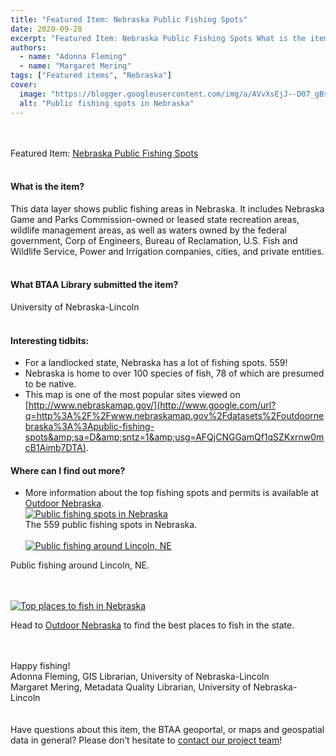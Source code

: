 ```yaml
---
title: "Featured Item: Nebraska Public Fishing Spots"
date: 2020-09-28
excerpt: "Featured Item: Nebraska Public Fishing Spots What is the item?"
authors:
  - name: "Adonna Fleming"
  - name: "Margaret Mering"
tags: ["Featured items", "Nebraska"]
cover:
  image: "https://blogger.googleusercontent.com/img/a/AVvXsEjJ--D07_gBsUhb_hM9qPMI8JSRsYZ3a2AomwX0PGdCWFf_spNgTLsXUuPnHp8XvSlfw7mJ0sLdgVt-IoZlPtKtGXoe_yWQ2S9EZ0avtjgXlIIWr7mEW3aYhLA6G_uzULIHv0vl43532fx7WiLecD2TjH8Y82NWKo0J3vi2siFKAjiQWMT1-mPo_254LQ=w771-h471"
  alt: "Public fishing spots in Nebraska"
---
```


<br/><br/>Featured Item: [Nebraska Public Fishing Spots](https://www.google.com/url?q=https%3A%2F%2Fgeo.btaa.org%2Fcatalog%2F6b6533a1bc83486386f26382ae922f13_36&amp;sa=D&amp;sntz=1&amp;usg=AFQjCNFxOgTGFdNG8k964UkA4B42YwHSxA)<br/><br/>

#### What is the item?

This data layer shows public fishing areas in Nebraska. It includes Nebraska Game and Parks Commission-owned or leased state recreation areas, wildlife management areas, as well as waters owned by the federal government, Corp of Engineers, Bureau of Reclamation, U.S. Fish and Wildlife Service, Power and Irrigation companies, cities, and private entities.<br/><br/>

#### What BTAA Library submitted the item?

University of Nebraska-Lincoln<br/><br/>

#### Interesting tidbits:


- For a landlocked state, Nebraska has a lot of fishing spots. 559!
- Nebraska is home to over 100 species of fish, 78 of which are presumed to be native.
- This map is one of the most popular sites viewed on [http://www.nebraskamap.gov/](http://www.google.com/url?q=http%3A%2F%2Fwww.nebraskamap.gov%2Fdatasets%2Foutdoornebraska%3A%3Apublic-fishing-spots&amp;sa=D&amp;sntz=1&amp;usg=AFQjCNGGamQf1qSZKxrnw0mcB1Aimb7DTA).


#### Where can I find out more?


- More information about the top fishing spots and permits is available at [Outdoor Nebraska](http://www.google.com/url?q=http%3A%2F%2Foutdoornebraska.gov%2Fwheretofish%2F&amp;sa=D&amp;sntz=1&amp;usg=AFQjCNGvhvkTQT2K_nHlmSoKxYAIW2y_YA).
<br/><a href="https://blogger.googleusercontent.com/img/a/AVvXsEjJ--D07_gBsUhb_hM9qPMI8JSRsYZ3a2AomwX0PGdCWFf_spNgTLsXUuPnHp8XvSlfw7mJ0sLdgVt-IoZlPtKtGXoe_yWQ2S9EZ0avtjgXlIIWr7mEW3aYhLA6G_uzULIHv0vl43532fx7WiLecD2TjH8Y82NWKo0J3vi2siFKAjiQWMT1-mPo_254LQ=s855"><img alt="Public fishing spots in Nebraska" src="https://blogger.googleusercontent.com/img/a/AVvXsEjJ--D07_gBsUhb_hM9qPMI8JSRsYZ3a2AomwX0PGdCWFf_spNgTLsXUuPnHp8XvSlfw7mJ0sLdgVt-IoZlPtKtGXoe_yWQ2S9EZ0avtjgXlIIWr7mEW3aYhLA6G_uzULIHv0vl43532fx7WiLecD2TjH8Y82NWKo0J3vi2siFKAjiQWMT1-mPo_254LQ=w771-h471"/></a><br/>         The 559 public fishing spots in Nebraska.<br/><br/><a href="https://blogger.googleusercontent.com/img/a/AVvXsEjm8xPiLf_eIsEP88d37VerioSzwOI1iXfiowNVBtkzKfAvWJ4kiUNXd0M7_v-7WX3jWct7RNmCfzO2x8Qrc90CLocif8KuHz4XJPg48M8Ham4ySjiJeCpH2mbL-IBvQkUN8ZSICawMX14VKOmzBJSnQP-20uICuGz85-n15rHg489hyALJ6obw33fPvw=s1280"><img alt="Public fishing around Lincoln, NE" src="https://blogger.googleusercontent.com/img/a/AVvXsEjm8xPiLf_eIsEP88d37VerioSzwOI1iXfiowNVBtkzKfAvWJ4kiUNXd0M7_v-7WX3jWct7RNmCfzO2x8Qrc90CLocif8KuHz4XJPg48M8Ham4ySjiJeCpH2mbL-IBvQkUN8ZSICawMX14VKOmzBJSnQP-20uICuGz85-n15rHg489hyALJ6obw33fPvw=w771-h433"/></a>

Public fishing around Lincoln, NE.

<br/><br/><a href="https://blogger.googleusercontent.com/img/a/AVvXsEiNTeD1GRuDvdTesdfPO8B5NYDL0aoCy8CLiSUoCfl6Y3VNcNlFvUA6-aFLOnK6fAxBmoTYZOzLzVBuCKf94pk3nExOgb6rTAakNThyvH5yNAwzks2IGly4JHbZsPLOMi_FD563_GdSRm12ArqGun_7RbCDflaeeNirnbR0645fQfbekbBWSl_awlR8fg=s1207"><img alt="Top places to fish in Nebraska" src="https://blogger.googleusercontent.com/img/a/AVvXsEiNTeD1GRuDvdTesdfPO8B5NYDL0aoCy8CLiSUoCfl6Y3VNcNlFvUA6-aFLOnK6fAxBmoTYZOzLzVBuCKf94pk3nExOgb6rTAakNThyvH5yNAwzks2IGly4JHbZsPLOMi_FD563_GdSRm12ArqGun_7RbCDflaeeNirnbR0645fQfbekbBWSl_awlR8fg=w816-h439"/></a>

Head to [Outdoor Nebraska](http://www.google.com/url?q=http%3A%2F%2Foutdoornebraska.gov%2Ftopplacestofish%2F&amp;sa=D&amp;sntz=1&amp;usg=AFQjCNFu8sEMyNY8URas2deuHuXZIhVkgg) to find the best places to fish in the state.

<br/><br/>Happy fishing!<br/>Adonna Fleming, GIS Librarian, University of Nebraska-Lincoln<br/>Margaret Mering, Metadata Quality Librarian, University of Nebraska-Lincoln<br/><br/><br/>Have questions about this item, the BTAA geoportal, or maps and geospatial data in general? Please don’t hesitate to [contact our project team](https://www.google.com/url?q=https%3A%2F%2Fgeo.btaa.org%2Ffeedback&amp;sa=D&amp;sntz=1&amp;usg=AFQjCNERNbgXrpg6xAqzLip9xfSU2ZAfUQ)!<br/>
